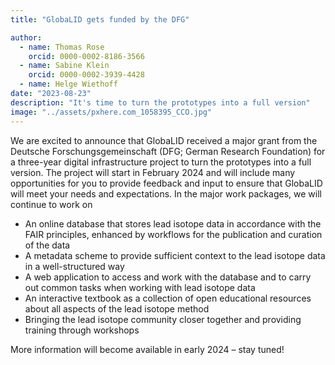 ```yaml
---
title: "GlobaLID gets funded by the DFG"

author: 
  - name: Thomas Rose
    orcid: 0000-0002-8186-3566
  - name: Sabine Klein
    orcid: 0000-0002-3939-4428
  - name: Helge Wiethoff
date: "2023-08-23"
description: "It's time to turn the prototypes into a full version"
image: "../assets/pxhere.com_1058395_CCO.jpg"
---
```


We are excited to announce that GlobaLID received a major grant from the Deutsche Forschungsgemeinschaft (DFG; German Research Foundation) for a three-year digital infrastructure project to turn the prototypes into a full version. The project will start in February 2024 and will include many opportunities for you to provide feedback and input to ensure that GlobaLID will meet your needs and expectations. In the major work packages, we will continue to work on 

* An online database that stores lead isotope data in accordance with the FAIR principles, enhanced by workflows for the publication and curation of the data
* A metadata scheme to provide sufficient context to the lead isotope data in a well-structured way
* A web application to access and work with the database and to carry out common tasks when working with lead isotope data
* An interactive textbook as a collection of open educational resources about all aspects of the lead isotope method
* Bringing the lead isotope community closer together and providing training through workshops 

More information will become available in early 2024 – stay tuned!
